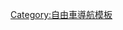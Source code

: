 {{Navbox
| name  =世界自由車公路錦標賽
| title = [[世界自由車公路錦標賽]]
| state = {{{state|autocollapse}}}
|listclass = hlist
| group1 = 年
| list1 =
* [[1927年世界自由車公路錦標賽|1927]]
* [[1928年世界自由車公路錦標賽|1928]]
* [[1929年世界自由車公路錦標賽|1929]]
* [[1930年世界自由車公路錦標賽|1930]]
* [[1931年世界自由車公路錦標賽|1931]]
* [[1932年世界自由車公路錦標賽|1932]]
* [[1933年世界自由車公路錦標賽|1933]]
* [[1934年世界自由車公路錦標賽|1934]]
* [[1935年世界自由車公路錦標賽|1935]]
* [[1936年世界自由車公路錦標賽|1936]]
* [[1937年世界自由車公路錦標賽|1937]]
* [[1938年世界自由車公路錦標賽|1938]]
* <font color=gray>1939–1945</font>
* [[1946年世界自由車公路錦標賽|1946]]
* [[1947年世界自由車公路錦標賽|1947]]
* [[1948年世界自由車公路錦標賽|1948]]
* [[1949年世界自由車公路錦標賽|1949]]
* [[1950年世界自由車公路錦標賽|1950]]
* [[1951年世界自由車公路錦標賽|1951]]
* [[1952年世界自由車公路錦標賽|1952]]
* [[1953年世界自由車公路錦標賽|1953]]
* [[1954年世界自由車公路錦標賽|1954]]
* [[1955年世界自由車公路錦標賽|1955]]
* [[1956年世界自由車公路錦標賽|1956]]
* [[1957年世界自由車公路錦標賽|1957]]
* [[1958年世界自由車公路錦標賽|1958]]
* [[1959年世界自由車公路錦標賽|1959]]
* [[1960年世界自由車公路錦標賽|1960]]
* [[1961年世界自由車公路錦標賽|1961]]
* [[1962年世界自由車公路錦標賽|1962]]
* [[1963年世界自由車公路錦標賽|1963]]
* [[1964年世界自由車公路錦標賽|1964]]
* [[1965年世界自由車公路錦標賽|1965]]
* [[1966年世界自由車公路錦標賽|1966]]
* [[1967年世界自由車公路錦標賽|1967]]
* [[1968年世界自由車公路錦標賽|1968]]
* [[1969年世界自由車公路錦標賽|1969]]
* [[1970年世界自由車公路錦標賽|1970]]
* [[1971年世界自由車公路錦標賽|1971]]
* [[1972年世界自由車公路錦標賽|1972]]
* [[1973年世界自由車公路錦標賽|1973]]
* [[1974年世界自由車公路錦標賽|1974]]
* [[1975年世界自由車公路錦標賽|1975]]
* [[1976年世界自由車公路錦標賽|1976]]
* [[1977年世界自由車公路錦標賽|1977]]
* [[1978年世界自由車公路錦標賽|1978]]
* [[1979年世界自由車公路錦標賽|1979]]
* [[1980年世界自由車公路錦標賽|1980]]
* [[1981年世界自由車公路錦標賽|1981]]
* [[1982年世界自由車公路錦標賽|1982]]
* [[1983年世界自由車公路錦標賽|1983]]
* [[1984年世界自由車公路錦標賽|1984]]
* [[1985年世界自由車公路錦標賽|1985]]
* [[1986年世界自由車公路錦標賽|1986]]
* [[1987年世界自由車公路錦標賽|1987]]
* [[1988年世界自由車公路錦標賽|1988]]
* [[1989年世界自由車公路錦標賽|1989]]
* [[1990年世界自由車公路錦標賽|1990]]
* [[1991年世界自由車公路錦標賽|1991]]
* [[1992年世界自由車公路錦標賽|1992]]
* [[1993年世界自由車公路錦標賽|1993]]
* [[1994年世界自由車公路錦標賽|1994]]
* [[1995年世界自由車公路錦標賽|1995]]
* [[1996年世界自由車公路錦標賽|1996]]
* [[1997年世界自由車公路錦標賽|1997]]
* [[1998年世界自由車公路錦標賽|1998]]
* [[1999年世界自由車公路錦標賽|1999]]
* [[2000年世界自由車公路錦標賽|2000]]
* [[2001年世界自由車公路錦標賽|2001]]
* [[2002年世界自由車公路錦標賽|2002]]
* [[2003年世界自由車公路錦標賽|2003]]
* [[2004年世界自由車公路錦標賽|2004]]
* [[2005年世界自由車公路錦標賽|2005]]
* [[2006年世界自由車公路錦標賽|2006]]
* [[2007年世界自由車公路錦標賽|2007]]
* [[2008年世界自由車公路錦標賽|2008]]
* [[2009年世界自由車公路錦標賽|2009]]
* [[2010年世界自由車公路錦標賽|2010]]
* [[2011年世界自由車公路錦標賽|2011]]
* [[2012年世界自由車公路錦標賽|2012]]
* [[2013年世界自由車公路錦標賽|2013]]
* [[2014年世界自由車公路錦標賽|2014]]
* [[2015年世界自由車公路錦標賽|2015]]
* [[2016年世界自由車公路錦標賽|2016]]
* [[2017年世界公路自行车锦标赛|2017]]
* [[2018年世界公路自行车锦标赛|2018]]
* [[2019年世界公路自行车锦标赛|2019]]
* [[2020年世界公路自行车锦标赛|2020]]
* [[2021年世界公路自行车锦标赛|2021]]
}}<noinclude>
{{collapsible option}}
[[Category:自由車導航模板]]
</noinclude>